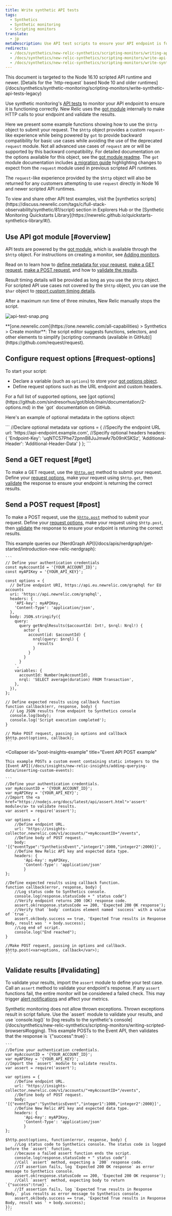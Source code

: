 ```yaml
---
title: Write synthetic API tests
tags:
  - Synthetics
  - Synthetic monitoring
  - Scripting monitors
translate:
  - jp 
metaDescription: Use API test scripts to ensure your API endpoint is functioning correctly.
redirects:
  - /docs/synthetics/new-relic-synthetics/scripting-monitors/writing-api-tests
  - /docs/synthetics/new-relic-synthetics/scripting-monitors/write-api-tests
  - /docs/synthetics/new-relic-synthetics/scripting-monitors/write-synthetics-api-tests
---
```



<Callout variant="important">
  This document is targeted to the Node 16.10 scripted API runtime and newer. [Details for the `http-request` based Node 10 and older runtimes](/docs/synthetics/synthetic-monitoring/scripting-monitors/write-synthetic-api-tests-legacy)
</Callout>

Use synthetic monitoring's [API tests](/docs/synthetics/new-relic-synthetics/getting-started/types-synthetics-monitors) to monitor your API endpoint to ensure it is functioning correctly. New Relic uses the [got module](https://github.com/sindresorhus/got) internally to make HTTP calls to your endpoint and validate the results.

Here we present some example functions showing how to use the `$http` object to submit your request. The `$http` object provides a custom `request`-like experience while being powered by `got` to provide backward compatibility for basic use cases while avoiding the use of the deprecated `request` module. Not all advanced use cases of `request` are or will be supported by this backward compatibility. For detailed documentation on the options available for this object, see the [got module readme](https://github.com/sindresorhus/got). The `got` module documentation includes [a migration guide](https://github.com/sindresorhus/got/blob/main/documentation/migration-guides/request.md) highlighting changes to expect from the `request` module used in previous scripted API runtimes. 

The `request`-like experience provided by the `$http` object will also be returned for any customers attempting to use `request` directly in Node 16 and newer scripted API runtimes.

<Callout variant="tip">
  To view and share other API test examples, visit the [synthetics scripts](https://discuss.newrelic.com/tags/c/full-stack-observability/synthetic/81/script) section in Explorers Hub or the [Synthetic Monitoring Quickstarts Library](https://newrelic.github.io/quickstarts-synthetics-library/#/).
</Callout>

## Use API got module [#overview]

API tests are powered by the [got module](https://github.com/sindresorhus/got), which is available through the `$http` object. For instructions on creating a monitor, see [Adding monitors](/docs/synthetics/new-relic-synthetics/using-monitors/adding-editing-monitors#adding-monitors).

Read on to learn how to [define metadata for your request](#request-options), [make a GET request](#get), [make a POST request](#post), and how to [validate the results](#validating).

Result timing details will be provided as long as you use the `$http` object. For scripted API use cases not covered by the `$http` object, you can use the `$har` object to [report custom timing details](/docs/synthetics/synthetic-monitoring/scripting-monitors/custom-timing-details/).

<Callout variant="important">
  After a maximum run time of three minutes, New Relic manually stops the script.
</Callout>

<img
  title="api-test-snap.png"
  alt="api-test-snap.png"
  src={apiTestSnap0}
/>

<figcaption>
  **[one.newrelic.com](https://one.newrelic.com/all-capabilities) > Synthetics > Create monitor**: The script editor suggests functions, selectors, and other elements to simplify [scripting commands (available in GitHub)](https://github.com/request/request).
</figcaption>

## Configure request options [#request-options]

To start your script:

* Declare a variable (such as `options`) to store your [got options object](https://github.com/sindresorhus/got/blob/main/documentation/2-options.md).
* Define request options such as the URL endpoint and custom headers.

<Callout variant="tip">
  For a full list of supported options, see [got options](https://github.com/sindresorhus/got/blob/main/documentation/2-options.md) in the `got` documentation on GitHub.
</Callout>

Here's an example of optional metadata in the options object:

<CollapserGroup>
  <Collapser
    id="metadata-1"
    title="Using optional metadata"
  >
    ```
    //Declare optional metadata
    var options = {
            //Specify the endpoint URL
            url: 'https://api-endpoint.example.com',
            //Specify optional headers
            headers: {
                    'Endpoint-Key': 'uqNTC57Phe72pnnB8JuJmwAr7b09nKSKSz',
                    'Additional-Header': 'Additional-Header-Data'
            }
    };
    ```
  </Collapser>
</CollapserGroup>

## Send a GET request [#get]

To make a GET request, use the [`$http.get`](https://github.com/request/request#requestget) method to submit your request. Define your [request options](#request-options), make your request using `$http.get`, then [validate](#validating) the response to ensure your endpoint is returning the correct results.

## Send a POST request [#post]

To make a POST request, use the [`$http.post`](https://github.com/request/request#requestpost) method to submit your request. Define your [request options](#request-options), make your request using `$http.post`, then [validate](#validating) the response to ensure your endpoint is returning the correct results.

<CollapserGroup>
  <Collapser
    id="get-nerdgraph-example"
    title="NerdGraph example"
  >
    This example queries our [NerdGraph API](/docs/apis/nerdgraph/get-started/introduction-new-relic-nerdgraph):

    ```
    // Define your authentication credentials
    const myAccountId = '{YOUR_ACCOUNT_ID}';
    const myAPIKey = '{YOUR_API_KEY}';

    const options = {
      // Define endpoint URI, https://api.eu.newrelic.com/graphql for EU accounts
      uri: 'https://api.newrelic.com/graphql',
      headers: {
        'API-key': myAPIKey,
        'Content-Type': 'application/json',
      },
      body: JSON.stringify({
        query: `
          query getNrqlResults($accountId: Int!, $nrql: Nrql!) {
            actor {
              account(id: $accountId) {
                nrql(query: $nrql) {
                  results
                }
              }
            }
          }
        `,
        variables: {
          accountId: Number(myAccountId),
          nrql: 'SELECT average(duration) FROM Transaction',
        },
      }),
    };

    // Define expected results using callback function
    function callback(err, response, body) {
      // Log JSON results from endpoint to Synthetics console
      console.log(body);
      console.log('Script execution completed');
    }

    // Make POST request, passing in options and callback
    $http.post(options, callback);
    ```
  </Collapser>

  <Collapser
    id="post-insights-example"
    title="Event API POST example"
  >
    This example POSTs a custom event containing static integers to the [Event API](/docs/insights/new-relic-insights/adding-querying-data/inserting-custom-events):

    ```
    //Define your authentication credentials.
    var myAccountID = '{YOUR_ACCOUNT_ID}';
    var myAPIKey = '{YOUR_API_KEY}';
    //Import the <a href="https://nodejs.org/docs/latest/api/assert.html">'assert' module</a> to validate results.
    var assert = require('assert');

    var options = {
        //Define endpoint URL.
        url: "https://insights-collector.newrelic.com/v1/accounts/"+myAccountID+"/events",
        //Define body of POST request.
        body: '[{"eventType":"SyntheticsEvent","integer1":1000,"integer2":2000}]',
        //Define New Relic API key and expected data type.
        headers: {
            'Api-Key': myAPIKey,
            'Content-Type': 'application/json'
            }
    };

    //Define expected results using callback function.
    function callback(error, response, body) {
        //Log status code to Synthetics console.
        console.log(response.statusCode + " status code")
        //Verify endpoint returns 200 (OK) response code.
        assert.ok(response.statusCode == 200, 'Expected 200 OK response');
        //Verify that `body` contains element named `success` with a value of `true`.
        assert.ok(body.success == true, 'Expected True results in Response Body, result was ' + body.success);
        //Log end of script.
        console.log("End reached");
    }

    //Make POST request, passing in options and callback.
    $http.post(<var>options, callback</var>);
    ```
  </Collapser>
</CollapserGroup>

## Validate results [#validating]

To validate your results, import the `assert` module to define your test case. Call an `assert` method to validate your endpoint's response. If any `assert` functions fail, the entire monitor will be considered a failed check. This may trigger [alert notifications](/docs/synthetics/new-relic-synthetics/using-monitors/alerting-synthetics#alerts) and affect your metrics.

<Callout variant="important">
  Synthetic monitoring does not allow thrown exceptions. Thrown exceptions result in script failure. Use the `assert` module to validate your results, and use `console.log()` to [log results to the synthetic's console](/docs/synthetics/new-relic-synthetics/scripting-monitors/writing-scripted-browsers#logging).
</Callout>

<CollapserGroup>
  <Collapser
    id="validation-insights-example"
    title="Event API validation example"
  >
    This example POSTs to the Event API, then validates that the response is `{"success":true}`:

    ```
    //Define your authentication credentials.
    var myAccountID = '{YOUR_ACCOUNT_ID}';
    var myAPIKey = '{YOUR_API_KEY}';
    //Import the `assert` module to validate results.
    var assert = require('assert');

    var options = {
        //Define endpoint URL.
        url: "https://insights-collector.newrelic.com/v1/accounts/"+myAccountID+"/events",
        //Define body of POST request.
        body: '[{"eventType":"SyntheticsEvent","integer1":1000,"integer2":2000}]',
        //Define New Relic API key and expected data type.
        headers: {
            'Api-Key': myAPIKey,
            'Content-Type': 'application/json'
            }
    };

    $http.post(options, function(error, response, body) {
        //Log status code to Synthetics console. The status code is logged before the `assert` function, 
        //because a failed assert function ends the script.
        console.log(response.statusCode + " status code")
        //Call `assert` method, expecting a `200` response code.
        //If assertion fails, log `Expected 200 OK response` as error message to Synthetics console.
        assert.ok(response.statusCode == 200, 'Expected 200 OK response');  
        //Call `assert` method, expecting body to return `{"success":true}`.
        //If assertion fails, log `Expected True results in Response Body,` plus results as error message to Synthetics console. 
        assert.ok(body.success == true, 'Expected True results in Response Body, result was ' + body.success);
    });
    ```
  </Collapser>
</CollapserGroup>
